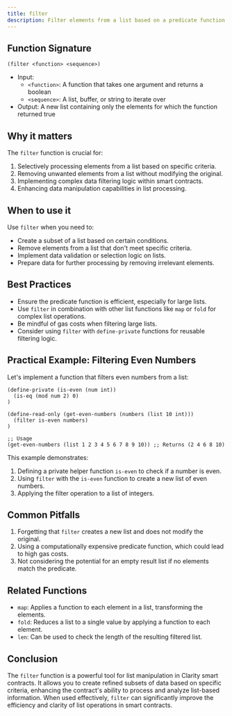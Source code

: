 ```yaml
---
title: filter
description: Filter elements from a list based on a predicate function in Clarity smart contracts.
---
```


## Function Signature

```clarity
(filter <function> <sequence>)
```

- Input: 
  - `<function>`: A function that takes one argument and returns a boolean
  - `<sequence>`: A list, buffer, or string to iterate over
- Output: A new list containing only the elements for which the function returned true

## Why it matters

The `filter` function is crucial for:

1. Selectively processing elements from a list based on specific criteria.
2. Removing unwanted elements from a list without modifying the original.
3. Implementing complex data filtering logic within smart contracts.
4. Enhancing data manipulation capabilities in list processing.

## When to use it

Use `filter` when you need to:

- Create a subset of a list based on certain conditions.
- Remove elements from a list that don't meet specific criteria.
- Implement data validation or selection logic on lists.
- Prepare data for further processing by removing irrelevant elements.

## Best Practices

- Ensure the predicate function is efficient, especially for large lists.
- Use `filter` in combination with other list functions like `map` or `fold` for complex list operations.
- Be mindful of gas costs when filtering large lists.
- Consider using `filter` with `define-private` functions for reusable filtering logic.

## Practical Example: Filtering Even Numbers

Let's implement a function that filters even numbers from a list:

```clarity
(define-private (is-even (num int))
  (is-eq (mod num 2) 0)
)

(define-read-only (get-even-numbers (numbers (list 10 int)))
  (filter is-even numbers)
)

;; Usage
(get-even-numbers (list 1 2 3 4 5 6 7 8 9 10)) ;; Returns (2 4 6 8 10)
```

This example demonstrates:
1. Defining a private helper function `is-even` to check if a number is even.
2. Using `filter` with the `is-even` function to create a new list of even numbers.
3. Applying the filter operation to a list of integers.

## Common Pitfalls

1. Forgetting that `filter` creates a new list and does not modify the original.
2. Using a computationally expensive predicate function, which could lead to high gas costs.
3. Not considering the potential for an empty result list if no elements match the predicate.

## Related Functions

- `map`: Applies a function to each element in a list, transforming the elements.
- `fold`: Reduces a list to a single value by applying a function to each element.
- `len`: Can be used to check the length of the resulting filtered list.

## Conclusion

The `filter` function is a powerful tool for list manipulation in Clarity smart contracts. It allows you to create refined subsets of data based on specific criteria, enhancing the contract's ability to process and analyze list-based information. When used effectively, `filter` can significantly improve the efficiency and clarity of list operations in smart contracts.
